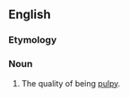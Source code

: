 ==English==

===Etymology===
{{suffix|pulpy|ness|lang=en}}

===Noun===
{{en-noun|-|es}}

# The quality of being [[pulpy]].